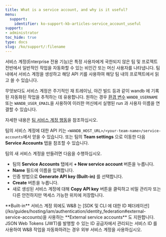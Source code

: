 ```yaml
---
title: What is a service account, and why is it useful?
menu:
  support:
    identifier: ko-support-kb-articles-service_account_useful
support:
- administrator
toc_hide: true
type: docs
slug: /ko/support/:filename
---
```


서비스 계정(Enterprise 전용 기능)은 특정 사용자에게 국한되지 않은 팀 및 프로젝트 전반에서 일반적인 작업을 자동화할 수 있는 비인간 또는 머신 사용자를 나타냅니다. 팀 내에서 서비스 계정을 생성하고 해당 API 키를 사용하여 해당 팀 내의 프로젝트에서 읽고 쓸 수 있습니다.

무엇보다도 서비스 계정은 주기적인 재 트레이닝, 야간 빌드 등과 같이 wandb 에 기록된 자동화된 작업을 추적하는 데 유용합니다. 원하는 경우 [환경 변수](/ko/guides/models/track/environment-variables) `WANDB_USERNAME` 또는 `WANDB_USER_EMAIL`을 사용하여 이러한 머신에서 실행된 run 과 사용자 이름을 연결할 수 있습니다.

자세한 내용은 [팀 서비스 계정 행동](/ko/guides/models/app/settings-page/teams#team-service-account-behavior)을 참조하십시오.

팀의 서비스 계정에 대한 API 키는 `<WANDB_HOST_URL>/<your-team-name>/service-accounts`에서 얻을 수 있습니다. 또는 팀의 **Team settings** 으로 이동한 다음 **Service Accounts** 탭을 참조할 수 있습니다.

팀의 새 서비스 계정을 만들려면 다음을 수행하십시오.
* 팀의 **Service Accounts** 탭에서 **+ New service account** 버튼을 누릅니다.
* **Name** 필드에 이름을 입력합니다.
* 인증 방법으로 **Generate API key (Built-in)** 를 선택합니다.
* **Create** 버튼을 누릅니다.
* 새로 생성된 서비스 계정에 대해 **Copy API key** 버튼을 클릭하고 비밀 관리자 또는 다른 안전하지만 액세스 가능한 위치에 저장합니다.

<Note>
**Built-in** 서비스 계정 외에도 W&B 는 [SDK 및 CLI 에 대한 ID 페더레이션](/ko/guides/hosting/iam/authentication/identity_federation#external-service-accounts)을 사용하는 **External service accounts** 도 지원합니다. JSON Web Tokens (JWT)를 발행할 수 있는 ID 공급자에서 관리되는 서비스 ID 를 사용하여 W&B 작업을 자동화하려는 경우 외부 서비스 계정을 사용하십시오.
</Note>
